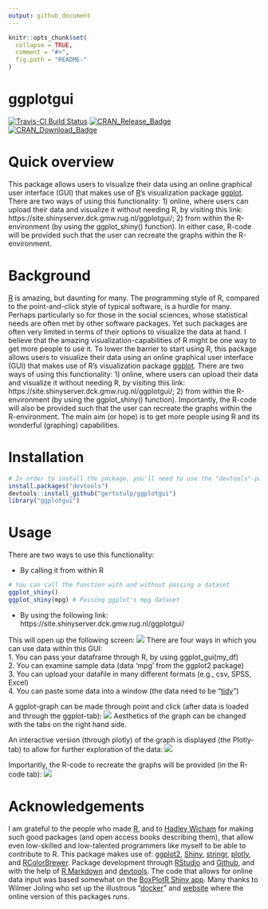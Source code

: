 ```yaml
---
output: github_document
---
```


<!-- README.md is generated from README.Rmd. Please edit that file -->

```r
knitr::opts_chunk$set(
  collapse = TRUE,
  comment = "#>",
  fig.path = "README-"
)
```

ggplotgui
==========
[![Travis-CI Build Status](https://travis-ci.org/gertstulp/ggplotgui.svg?branch=master)](https://travis-ci.org/gertstulp/ggplotgui)
[![CRAN\_Release\_Badge](http://www.r-pkg.org/badges/version-ago/ggplotgui)](https://CRAN.R-project.org/package=ggplotgui) [![CRAN\_Download\_Badge](http://cranlogs.r-pkg.org/badges/ggplotgui)](https://CRAN.R-project.org/package=ggplotgui)

# Quick overview
This package allows users to visualize their data using an online graphical user interface (GUI) that makes use of [R](https://www.r-project.org/)'s visualization package [ggplot](http://ggplot2.org/). There are two ways of using this functionality: 1) online, where users can upload their data and visualize it without needing R, by visiting this link: https://site.shinyserver.dck.gmw.rug.nl/ggplotgui/; 2) from within the R-environment (by using the ggplot_shiny() function). In either case, R-code will be provided such that the user can recreate the graphs within the R-environment.  

# Background
[R](https://www.r-project.org/) is amazing, but daunting for many. The programming style of R, compared to the point-and-click style of typical software, is a hurdle for many. Perhaps particularly so for those in the social sciences, whose statistical needs are often met by other software packages. Yet such packages are often very limited in terms of their options to visualize the data at hand. I believe that the amazing visualization-capabilities of R might be one way to get more people to use it. To lower the barrier to start using R, this package allows users to visualize their data using an online graphical user interface (GUI) that makes use of R's visualization package [ggplot](http://ggplot2.org/). There are two ways of using this functionality: 1) online, where users can upload their data and visualize it without needing R, by visiting this link: https://site.shinyserver.dck.gmw.rug.nl/ggplotgui/; 2) from within the R-environment (by using the ggplot_shiny() function). Importantly, the R-code will also be provided such that the user can recreate the graphs within the R-environment. The main aim (or hope) is to get more people using R and its wonderful (graphing) capabilities.  

# Installation
```r
# In order to install the package, you'll need to use the "devtools"-package
install.packages("devtools")
devtools::install_github("gertstulp/ggplotgui")
library("ggplotgui")
```

# Usage
There are two ways to use this functionality:

* By calling it from within R
```r
# You can call the function with and without passing a dataset
ggplot_shiny()
ggplot_shiny(mpg) # Passing ggplot's mpg dataset
```
* By using the following link:
https://site.shinyserver.dck.gmw.rug.nl/ggplotgui/

This will open up the following screen:
![](man/figures/tab_data_upload.png)
There are four ways in which you can use data within this GUI:    
1. You can pass your dataframe through R, by using ggplot_gui(my_df)    
2. You can examine sample data (data 'mpg' from the ggplot2 package)    
3. You can upload your datafile in many different formats (e.g., csv, SPSS, Excel)    
4. You can paste some data into a window (the data need to be "[tidy](http://tidyr.tidyverse.org/)")    


A ggplot-graph can be made through point and click (after data is loaded and through the ggplot-tab):
![](man/figures/tab_ggplot.png)
Aesthetics of the graph can be changed with the tabs on the right hand side. 

An interactive version (through plotly) of the graph is displayed (the Plotly-tab) to allow for further exploration of the data:
![](man/figures/tab_plotly.png)


Importantly, the R-code to recreate the graphs will be provided (in the R-code tab):
![](man/figures/tab_R-code.png)


# Acknowledgements
I am grateful to the people who made [R](https://www.r-project.org/), and to [Hadley Wicham](http://hadley.nz/) for making such good packages (and open access books describing them), that allow even low-skilled and low-talented programmers like myself to be able to contribute to R. This package makes use of: [ggplot2](http://ggplot2.tidyverse.org/), [Shiny](http://shiny.rstudio.com/), [stringr](http://stringr.tidyverse.org/), [plotly](https://plot.ly/r/), and [RColorBrewer](https://cran.r-project.org/web/packages/RColorBrewer/RColorBrewer.pdf). Package development through [RStudio](https://www.rstudio.com/) and [Github](https://github.com/), and with the help of [R Markdown](http://rmarkdown.rstudio.com) and [devtools](https://www.rstudio.com/products/rpackages/devtools/). The code that allows for online data input was based somewhat on the [BoxPlotR Shiny app](https://github.com/VizWizard/BoxPlotR.shiny). Many thanks to Wilmer Joling who set up the illustrous "[docker](https://www.docker.com/)" and [website](https://site.shinyserver.dck.gmw.rug.nl/ggplotgui/) where the online version of this packages runs.   
